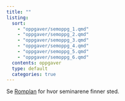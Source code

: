 ```yaml
---
title: ""
listing:
  sort:
    - "oppgaver/semoppg_1.qmd"
    - "oppgaver/semoppg_2.qmd"
    - "oppgaver/semoppg_3.qmd"
    - "oppgaver/semoppg_4.qmd"
    - "oppgaver/semoppg_5.qmd"
    - "oppgaver/semoppg_6.qmd"
  contents: oppgaver
  type: default
  categories: true
---
```


Se [Romplan](https://tp.educloud.no/hiof/timeplan/timeplan.php?type=course&sem=24v&campus=&id[]=SFB10816%2C1)
for hvor seminarene finner sted.
